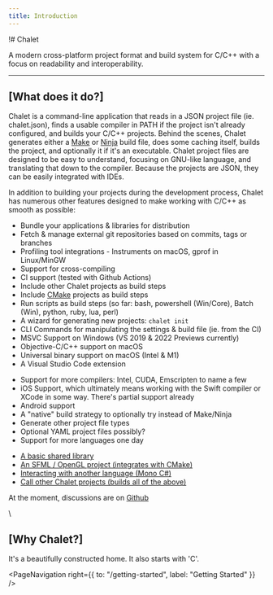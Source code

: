 ```yaml
---
title: Introduction
---
```


!# Chalet

A modern cross-platform project format and build system for C/C++ with a focus on readability and interoperability.

---

## [What does it do?]

Chalet is a command-line application that reads in a JSON project file (ie. chalet.json), finds a usable compiler in PATH if the project isn't already configured, and builds your C/C++ projects. Behind the scenes, Chalet generates either a [Make](//en.wikipedia.org/wiki/Make_(software)) or [Ninja](//ninja-build.org/) build file, does some caching itself, builds the project, and optionally it if it's an executable. Chalet project files are designed to be easy to understand, focusing on GNU-like language, and translating that down to the compiler. Because the projects are JSON, they can be easily integrated with IDEs.

In addition to building your projects during the development process, Chalet has numerous other features designed to make working with C/C++ as smooth as possible:

* Bundle your applications & libraries for distribution
* Fetch & manage external git repositories based on commits, tags or branches
* Profiling tool integrations - Instruments on macOS, gprof in Linux/MinGW
* Support for cross-compiling
* CI support (tested with Github Actions)
* Include other Chalet projects as build steps
* Include [CMake](//cmake.org/) projects as build steps
* Run scripts as build steps (so far: bash, powershell (Win/Core), Batch (Win), python, ruby, lua, perl)
* A wizard for generating new projects: `chalet init`
* CLI Commands for manipulating the settings & build file (ie. from the CI)
* MSVC Support on Windows (VS 2019 & 2022 Previews currently)
* Objective-C/C++ support on macOS
* Universal binary support on macOS (Intel & M1)
* A Visual Studio Code extension

<!-- accordion:start Future -->

* Support for more compilers: Intel, CUDA, Emscripten to name a few
* iOS Support, which ultimately means working with the Swift compiler or XCode in some way. There's partial support already
* Android support
* A "native" build strategy to optionally try instead of Make/Ninja
* Generate other project file types
* Optional YAML project files possibly?
* Support for more languages one day

<!-- accordion:end -->

<!-- accordion:start Examples -->

* [A basic shared library](//github.com/chalet-org/chalet-example-sharedlib)
* [An SFML / OpenGL project (integrates with CMake)](//github.com/chalet-org/chalet-example-sfml)
* [Interacting with another language (Mono C#)](//github.com/chalet-org/chalet-example-mono)
* [Call other Chalet projects (builds all of the above)](//github.com/chalet-org/chalet-examples)

<!-- accordion:end -->

<!-- accordion:start Discussions -->

At the moment, discussions are on [Github](//github.com/chalet-org/chalet-dev/discussions)

<!-- accordion:end -->

\\

## [Why Chalet?]

It's a beautifully constructed home. It also starts with 'C'.

<PageNavigation 
    right={{
        to: "/getting-started",
        label: "Getting Started"
    }}
/>
